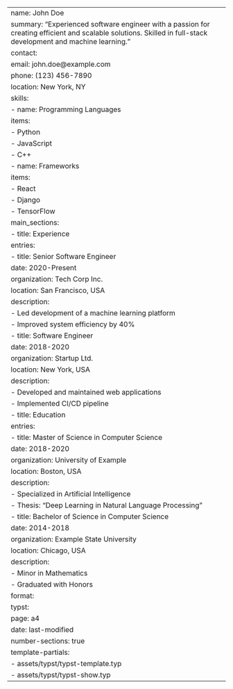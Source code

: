 ---
name: John Doe
summary: "Experienced software engineer with a passion for creating efficient and scalable solutions. Skilled in full-stack development and machine learning."
contact:
  email: john.doe@example.com
  phone: (123) 456-7890
  location: New York, NY
skills:
  - name: Programming Languages
    items:
      - Python
      - JavaScript
      - C++
  - name: Frameworks
    items:
      - React
      - Django
      - TensorFlow
main_sections:
  - title: Experience
    entries:
      - title: Senior Software Engineer
        date: 2020-Present
        organization: Tech Corp Inc.
        location: San Francisco, USA
        description:
          - Led development of a machine learning platform
          - Improved system efficiency by 40%
      - title: Software Engineer
        date: 2018-2020
        organization: Startup Ltd.
        location: New York, USA
        description:
          - Developed and maintained web applications
          - Implemented CI/CD pipeline
  - title: Education
    entries:
      - title: Master of Science in Computer Science
        date: 2018-2020
        organization: University of Example
        location: Boston, USA
        description:
          - Specialized in Artificial Intelligence
          - Thesis: "Deep Learning in Natural Language Processing"
      - title: Bachelor of Science in Computer Science
        date: 2014-2018
        organization: Example State University
        location: Chicago, USA
        description:
          - Minor in Mathematics
          - Graduated with Honors
format:
  typst:
    page: a4
    date: last-modified
    number-sections: true
    template-partials:
      - assets/typst/typst-template.typ
      - assets/typst/typst-show.typ
---